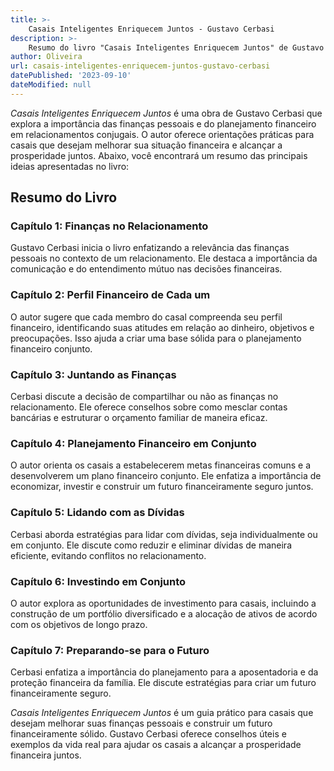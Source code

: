 ```yaml
---
title: >-
    Casais Inteligentes Enriquecem Juntos - Gustavo Cerbasi
description: >-
    Resumo do livro "Casais Inteligentes Enriquecem Juntos" de Gustavo Cerbasi, abordando finanças pessoais e investimentos para casais.
author: Oliveira
url: casais-inteligentes-enriquecem-juntos-gustavo-cerbasi
datePublished: '2023-09-10'
dateModified: null
---
```


*Casais Inteligentes Enriquecem Juntos* é uma obra de Gustavo Cerbasi que explora a importância das finanças pessoais e do planejamento financeiro em relacionamentos conjugais. O autor oferece orientações práticas para casais que desejam melhorar sua situação financeira e alcançar a prosperidade juntos. Abaixo, você encontrará um resumo das principais ideias apresentadas no livro:

## Resumo do Livro

### Capítulo 1: Finanças no Relacionamento

Gustavo Cerbasi inicia o livro enfatizando a relevância das finanças pessoais no contexto de um relacionamento. Ele destaca a importância da comunicação e do entendimento mútuo nas decisões financeiras.

### Capítulo 2: Perfil Financeiro de Cada um

O autor sugere que cada membro do casal compreenda seu perfil financeiro, identificando suas atitudes em relação ao dinheiro, objetivos e preocupações. Isso ajuda a criar uma base sólida para o planejamento financeiro conjunto.

### Capítulo 3: Juntando as Finanças

Cerbasi discute a decisão de compartilhar ou não as finanças no relacionamento. Ele oferece conselhos sobre como mesclar contas bancárias e estruturar o orçamento familiar de maneira eficaz.

### Capítulo 4: Planejamento Financeiro em Conjunto

O autor orienta os casais a estabelecerem metas financeiras comuns e a desenvolverem um plano financeiro conjunto. Ele enfatiza a importância de economizar, investir e construir um futuro financeiramente seguro juntos.

### Capítulo 5: Lidando com as Dívidas

Cerbasi aborda estratégias para lidar com dívidas, seja individualmente ou em conjunto. Ele discute como reduzir e eliminar dívidas de maneira eficiente, evitando conflitos no relacionamento.

### Capítulo 6: Investindo em Conjunto

O autor explora as oportunidades de investimento para casais, incluindo a construção de um portfólio diversificado e a alocação de ativos de acordo com os objetivos de longo prazo.

### Capítulo 7: Preparando-se para o Futuro

Cerbasi enfatiza a importância do planejamento para a aposentadoria e da proteção financeira da família. Ele discute estratégias para criar um futuro financeiramente seguro.

*Casais Inteligentes Enriquecem Juntos* é um guia prático para casais que desejam melhorar suas finanças pessoais e construir um futuro financeiramente sólido. Gustavo Cerbasi oferece conselhos úteis e exemplos da vida real para ajudar os casais a alcançar a prosperidade financeira juntos.
